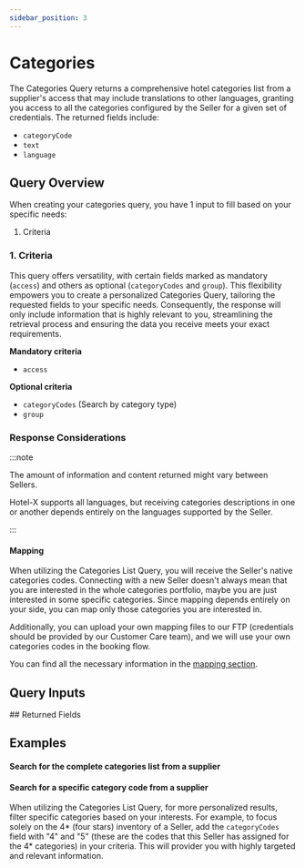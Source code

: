 ```yaml
---
sidebar_position: 3
---
```











































# Categories

The Categories Query returns a comprehensive hotel categories list from a supplier's access that may include translations to other languages, granting you access to all the categories configured by the Seller for a given set of credentials. The returned fields include:

* `categoryCode`
* `text`
* `language`


## Query Overview

When creating your categories query, you have 1 input to fill based on your specific needs:

1. Criteria

### 1. Criteria    

This query offers versatility, with certain fields marked as mandatory (`access`) and others as optional (`categoryCodes` and `group`). This flexibility empowers you to create a personalized Categories Query, tailoring the requested fields to your specific needs. Consequently, the response will only include information that is highly relevant to you, streamlining the retrieval process and ensuring the data you receive meets your exact requirements.

**Mandatory criteria**
* `access`

**Optional criteria**
* `categoryCodes` (Search by category type)
* `group`


### Response Considerations

:::note

The amount of information and content returned might vary between Sellers.

Hotel-X supports all languages, but receiving categories descriptions in one or another depends entirely on the languages supported by the Seller.

:::

#### Mapping

When utilizing the Categories List Query, you will receive the Seller's native categories codes. Connecting with a new Seller doesn't always mean that you are interested in the whole categories portfolio, maybe you are just interested in some specific categories. Since mapping depends entirely on your side, you can map only those categories you are interested in.

Additionally, you can upload your own mapping files to our FTP (credentials should be provided by our Customer Care team), and we will use your own categories codes in the booking flow.

You can find all the necessary information in the [mapping section](../plugins/mapping.mdx).


## Query Inputs

<HotelXCategoryQueryInput />
## Returned Fields

<CategoryConnection />


## Examples

#### Search for the complete categories list from a supplier

<GraphqlSample query={categoriesQuery} variables={categoriesVariables} />


#### Search for a specific category code from a supplier

When utilizing the Categories List Query, for more personalized results, filter specific categories based on your interests. For example, to focus solely on the 4\* (four stars) inventory of a Seller, add the `categoryCodes` field with "4" and "5" (these are the codes that this Seller has assigned for the 4\* categories) in your criteria. This will provider you with highly targeted and relevant information.

<GraphqlSample query={categoriesQuery} variables={categoriesByCategoryCodeVariables} />

